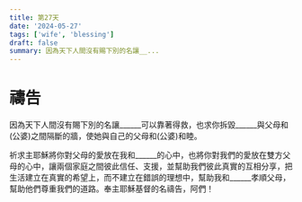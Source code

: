 ```yaml
---
title: 第27天
date: '2024-05-27'
tags: ['wife', 'blessing']
draft: false
summary: 因為天下人間沒有賜下別的名讓__...
---
```


# 禱告


因為天下人間沒有賜下別的名讓______可以靠著得救，也求你拆毀______與父母和(公婆)之間隔斷的牆，使她與自己的父母和(公婆)和睦。

祈求主耶穌將你對父母的愛放在我和______的心中，也將你對我們的愛放在雙方父母的心中，讓兩個家庭之間彼此信任、支援，並幫助我們彼此真實的互相分享，把生活建立在真實的希望上，而不建立在錯誤的理想中，幫助我和______孝順父母，幫助他們尊重我們的道路。奉主耶穌基督的名禱告，阿們！
